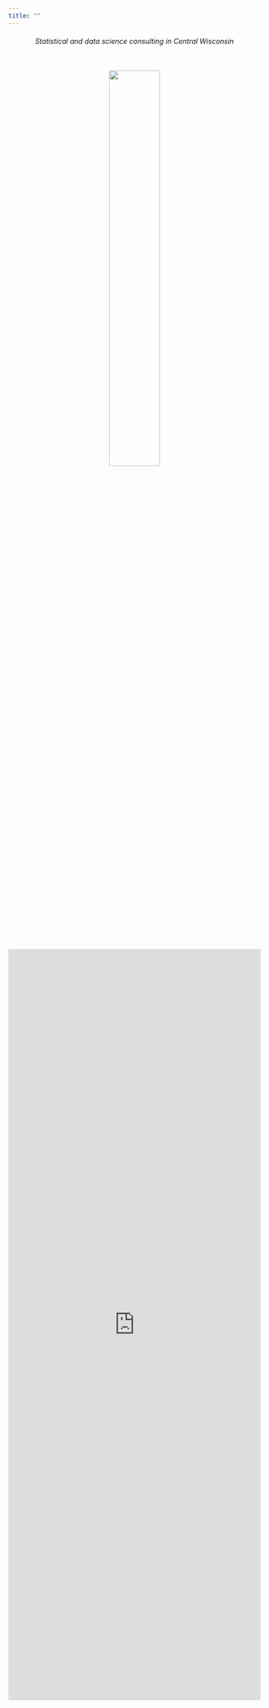 ```yaml
---
title: ""
---
```


```{=html}
<!-- Calendly badge widget begin -->
<link href="https://assets.calendly.com/assets/external/widget.css" rel="stylesheet">
<script src="https://assets.calendly.com/assets/external/widget.js" type="text/javascript" async></script>
<script type="text/javascript">window.onload = function() { Calendly.initBadgeWidget({ url: 'https://calendly.com/alex-centralstatz/30min', text: 'Schedule time with me', color: '#0069ff', textColor: '#ffffff', branding: undefined }); }</script>
<!-- Calendly badge widget end -->
```

```{=html}
<center>
<h6>
Statistical and data science consulting in Central Wisconsin
</h4>
<br>
<img src = "map.png" width = "45%" height = "45%">
</center>
```

::: divider
:::

```{=html}
<center>
<iframe src="https://docs.google.com/forms/d/e/1FAIpQLSf-HLkUitIDXD4kguxu-h9NAl8NO0aMwwelgPu-rbiPfn3ECA/viewform?embedded=true" width="100%" height="1500px" frameborder="0" marginheight="0" marginwidth="0">Loading…</iframe>
</center>
```
